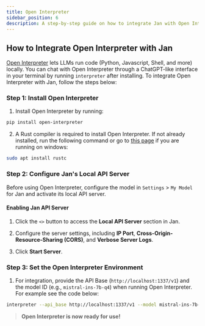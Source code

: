 ```yaml
---
title: Open Interpreter
sidebar_position: 6
description: A step-by-step guide on how to integrate Jan with Open Interpreter.
---
```


<head>
    <title>Open Interpreter</title>
    <meta name="description" content="A step-by-step guide on how to integrate Jan with Open Interpreter. Learn how to install Open Interpreter, configure Jan's local API server, and set up the Open Interpreter environment for seamless interaction with Jan."/>
    <meta name="keywords" content="Jan AI, Jan, ChatGPT alternative, local AI, private AI, conversational AI, no-subscription fee, large language model, Open Interpreter integration"/>
    <meta property="og:title" content="Open Interpreter"/>
    <meta property="og:description" content="A step-by-step guide on how to integrate Jan with Open Interpreter. Learn how to install Open Interpreter, configure Jan's local API server, and set up the Open Interpreter environment for seamless interaction with Jan."/>
    <meta property="og:url" content="https://jan.ai/guides/integration/open-interpreter"/>
    <meta name="twitter:card" content="summary"/>
    <meta name="twitter:title" content="Open Interpreter"/>
    <meta name="twitter:description" content="A step-by-step guide on how to integrate Jan with Open Interpreter. Learn how to install Open Interpreter, configure Jan's local API server, and set up the Open Interpreter environment for seamless interaction with Jan."/>
</head>

## How to Integrate Open Interpreter with Jan

[Open Interpreter](https://github.com/KillianLucas/open-interpreter/) lets LLMs run code (Python, Javascript, Shell, and more) locally. You can chat with Open Interpreter through a ChatGPT-like interface in your terminal by running `interpreter` after installing. To integrate Open Interpreter with Jan, follow the steps below:

### Step 1: Install Open Interpreter

1. Install Open Interpreter by running:

```sh
pip install open-interpreter
```

2. A Rust compiler is required to install Open Interpreter. If not already installed, run the following command or go to [this page](https://rustup.rs/) if you are running on windows:

```zsh
sudo apt install rustc
```

### Step 2: Configure Jan's Local API Server

Before using Open Interpreter, configure the model in `Settings` > `My Model` for Jan and activate its local API server.

#### Enabling Jan API Server

1. Click the `<>` button to access the **Local API Server** section in Jan.

2. Configure the server settings, including **IP Port**, **Cross-Origin-Resource-Sharing (CORS)**, and **Verbose Server Logs**.

3. Click **Start Server**.

### Step 3: Set the Open Interpreter Environment

1. For integration, provide the API Base (`http://localhost:1337/v1`) and the model ID (e.g., `mistral-ins-7b-q4`) when running Open Interpreter. For example see the code below:

```zsh
interpreter --api_base http://localhost:1337/v1 --model mistral-ins-7b-q4
```

> **Open Interpreter is now ready for use!**